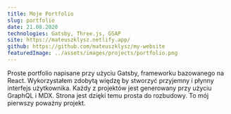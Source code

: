 ```yaml
---
title: Moje Portfolio
slug: portfolio
date: 21.08.2020
technologies: Gatsby, Three.js, GSAP
site: https://mateuszklysz.netlify.app/
github: https://github.com/mateuszklysz/my-website
featuredImage: ../assets/images/projects/portfolio.png
---
```


Proste portfolio napisane przy użyciu Gatsby, frameworku bazowanego na React.
Wykorzystałem zdobytą więdzę by stworzyć przyjemny i płynny interfejs użytkownika. Każdy z projektów jest generowany przy użyciu GraphQL i MDX. Strona jest dzięki temu prosta do rozbudowy. To mój pierwszy poważny projekt.
